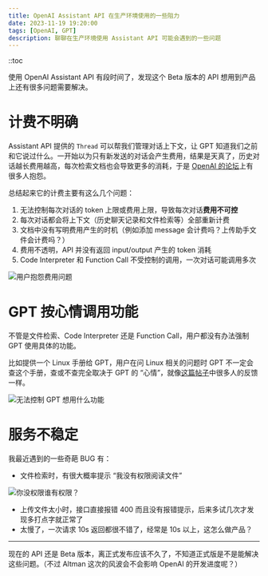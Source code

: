 ```yaml
---
title: OpenAI Assistant API 在生产环境使用的一些阻力
date: 2023-11-19 19:20:00
tags: [OpenAI, GPT]
description: 聊聊在生产环境使用 Assistant API 可能会遇到的一些问题
---
```


::toc

使用 OpenAI Assistant API 有段时间了，发现这个 Beta 版本的 API 想用到产品上还有很多问题需要解决。

# 计费不明确

Assistant API 提供的 `Thread` 可以帮我们管理对话上下文，让 GPT 知道我们之前和它说过什么。一开始以为只有新发送的对话会产生费用，结果是天真了，历史对话越长费用越高，每次检索文档也会导致更多的消耗，于是 [OpenAI 的论坛](https://community.openai.com/t/assistants-api-pricing-and-token-usage/475526)上有很多人抱怨。

总结起来它的计费主要有这么几个问题：

1. 无法控制每次对话的 token 上限或费用上限，导致每次对话**费用不可控**
2. 每次对话都会将上下文（历史聊天记录和文件检索等）全部重新计费
3. 文档中没有写明费用产生的时机（例如添加 message 会计费吗？上传助手文件会计费吗？）
4. 费用不透明，API 并没有返回 input/output 产生的 token 消耗
5. Code Interpreter 和 Function Call 不受控制的调用，一次对话可能调用多次

![用户抱怨费用问题](@assets/openai-assistant-problems/image.png)

# GPT 按心情调用功能

不管是文件检索、Code Interpreter 还是 Function Call，用户都没有办法强制 GPT 使用具体的功能。

比如提供一个 Linux 手册给 GPT，用户在问 Linux 相关的问题时 GPT 不一定会查这个手册，查或不查完全取决于 GPT 的 “心情”，就像[这篇帖子](https://community.openai.com/t/how-to-force-assistant-to-use-file-information/516265/2)中很多人的反馈一样。

![无法控制 GPT 想用什么功能](@assets/openai-assistant-problems/image-1.png)

# 服务不稳定

我最近遇到的一些奇葩 BUG 有：

- 文件检索时，有很大概率提示 “我没有权限阅读文件”

![你没权限谁有权限？](@assets/openai-assistant-problems/image-2.png)

- 上传文件太小时，接口直接报错 400 而且没有报错提示，后来多试几次才发现多打点字就正常了
- 太慢了，一次请求 10s 返回都很不错了，经常是 10s 以上，这怎么做产品？

---

现在的 API 还是 Beta 版本，离正式发布应该不久了，不知道正式版是不是能解决这些问题。（不过 Altman 这次的风波会不会影响 OpenAI 的开发进度呢？）
